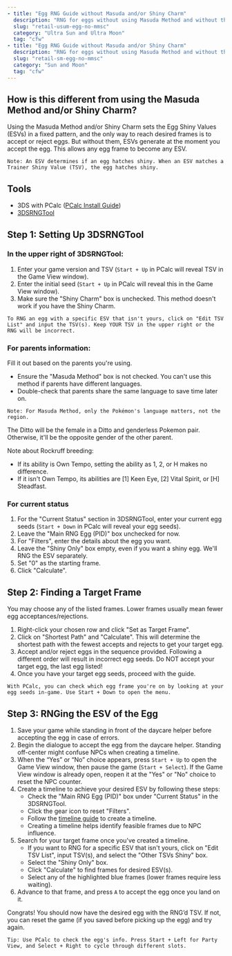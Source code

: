 ```yaml
---
- title: "Egg RNG Guide without Masuda and/or Shiny Charm"
  description: "RNG for eggs without using Masuda Method and without the Shiny Charm"
  slug: "retail-usum-egg-no-mmsc"
  category: "Ultra Sun and Ultra Moon"
  tag: "cfw"
- title: "Egg RNG Guide without Masuda and/or Shiny Charm"
  description: "RNG for eggs without using Masuda Method and without the Shiny Charm"
  slug: "retail-sm-egg-no-mmsc"
  category: "Sun and Moon"
  tag: "cfw"
---
```


## How is this different from using the Masuda Method and/or Shiny Charm?

Using the Masuda Method and/or Shiny Charm sets the Egg Shiny Values (ESVs) in a fixed pattern, and the only way to reach desired frames is to accept or reject eggs. But without them, ESVs generate at the moment you accept the egg. This allows any egg frame to become any ESV.

```
Note: An ESV determines if an egg hatches shiny. When an ESV matches a Trainer Shiny Value (TSV), the egg hatches shiny.
```

## Tools

- 3DS with PCalc ([PCalc Install Guide](https://www.pokemonrng.com/misc-3ds-installing-pcalc))
- [3DSRNGTool](https://github.com/wwwwwwzx/3DSRNGTool/releases)

## Step 1: Setting Up 3DSRNGTool

### In the upper right of 3DSRNGTool:

1. Enter your game version and TSV (`Start + Up` in PCalc will reveal TSV in the Game View window).
2. Enter the initial seed (`Start + Up` in PCalc will reveal this in the Game View window).
3. Make sure the "Shiny Charm" box is unchecked. This method doesn't work if you have the Shiny Charm.

```
To RNG an egg with a specific ESV that isn't yours, click on "Edit TSV List" and input the TSV(s). Keep YOUR TSV in the upper right or the RNG will be incorrect.
```

### For parents information:

Fill it out based on the parents you're using.

- Ensure the "Masuda Method" box is not checked. You can't use this method if parents have different languages.
- Double-check that parents share the same language to save time later on.

```
Note: For Masuda Method, only the Pokémon's language matters, not the region.
```

The Ditto will be the female in a Ditto and genderless Pokemon pair. Otherwise, it'll be the opposite gender of the other parent.

Note about Rockruff breeding:

- If its ability is Own Tempo, setting the ability as 1, 2, or H makes no difference.
- If it isn't Own Tempo, its abilities are [1] Keen Eye, [2] Vital Spirit, or [H] Steadfast.

### For current status

1. For the "Current Status" section in 3DSRNGTool, enter your current egg seeds (`Start + Down` in PCalc will reveal your egg seeds).
2. Leave the "Main RNG Egg (PID)" box unchecked for now.
3. For "Filters", enter the details about the egg you want.
4. Leave the "Shiny Only" box empty, even if you want a shiny egg. We'll RNG the ESV separately.
5. Set "0" as the starting frame.
6. Click "Calculate".

## Step 2: Finding a Target Frame

You may choose any of the listed frames. Lower frames usually mean fewer egg acceptances/rejections.

1. Right-click your chosen row and click "Set as Target Frame".
2. Click on "Shortest Path" and "Calculate". This will determine the shortest path with the fewest accepts and rejects to get your target egg.
3. Accept and/or reject eggs in the sequence provided. Following a different order will result in incorrect egg seeds. Do NOT accept your target egg, the last egg listed!
4. Once you have your target egg seeds, proceed with the guide.

```
With PCalc, you can check which egg frame you're on by looking at your egg seeds in-game. Use Start + Down to open the menu.
```

## Step 3: RNGing the ESV of the Egg

1. Save your game while standing in front of the daycare helper before accepting the egg in case of errors.
2. Begin the dialogue to accept the egg from the daycare helper. Standing off-center might confuse NPCs when creating a timeline.
3. When the “Yes” or “No” choice appears, press `Start + Up` to open the Game View window, then pause the game (`Start + Select`). If the Game View window is already open, reopen it at the "Yes" or "No" choice to reset the NPC counter.
4. Create a timeline to achieve your desired ESV by following these steps:
   - Check the "Main RNG Egg (PID)" box under "Current Status" in the 3DSRNGTool.
   - Click the gear icon to reset "Filters".
   - Follow the [timeline guide](/retail-usum-timeline) to create a timeline.
   - Creating a timeline helps identify feasible frames due to NPC influence.
5. Search for your target frame once you've created a timeline.
   - If you want to RNG for a specific ESV that isn't yours, click on "Edit TSV List", input TSV(s), and select the "Other TSVs Shiny" box.
   - Select the "Shiny Only" box.
   - Click "Calculate" to find frames for desired ESV(s).
   - Select any of the highlighted blue frames (lower frames require less waiting).
6. Advance to that frame, and press `A` to accept the egg once you land on it.

Congrats! You should now have the desired egg with the RNG’d TSV. If not, you can reset the game (if you saved before picking up the egg) and try again.

```
Tip: Use PCalc to check the egg's info. Press Start + Left for Party View, and Select + Right to cycle through different slots.
```
